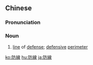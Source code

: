 {{also|防线}}
==Chinese==
{{zh-forms|s=防线}}

===Pronunciation===
{{zh-pron
|m=fángxiàn
|c=fong4 sin3
|h=pfs=fòng-sien
|mn=hông-sòaⁿ
|cat=n
}}

===Noun===
{{zh-noun}}

# [[line]] of [[defense]]; [[defensive]] [[perimeter]]

{{zh-cat|Advanced}}

[[ko:防線]]
[[hu:防線]]
[[ja:防線]]